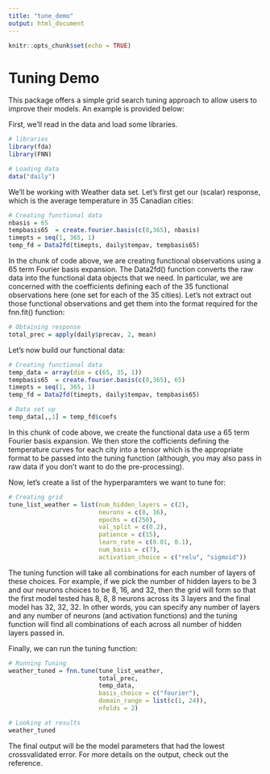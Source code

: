 ```yaml
---
title: "tune_demo"
output: html_document
---
```


```r
knitr::opts_chunk$set(echo = TRUE)
```

# Tuning Demo

This package offers a simple grid search tuning approach to allow users to improve their models. An example is provided below:

First, we'll read in the data and load some libraries.

```r
# libraries
library(fda)
library(FNN)

# Loading data
data("daily")
```
We'll be working with Weather data set. Let's first get our (scalar) response, which is the average temperature in 35 Canadian cities:

```r
# Creating functional data
nbasis = 65
tempbasis65  = create.fourier.basis(c(0,365), nbasis)
timepts = seq(1, 365, 1)
temp_fd = Data2fd(timepts, daily$tempav, tempbasis65)
```
In the chunk of code above, we are creating functional observations using a 65 term Fourier basis expansion. The Data2fd() function converts the raw data into the functional data objects that we need. In particular, we are concerned with the coefficients defining each of the 35 functional observations here (one set for each of the 35 cities). Let's not extract out those functional observations and get them into the format required for the fnn.fit() function:
```r
# Obtaining response
total_prec = apply(daily$precav, 2, mean)
```
Let's now build our functional data:
```r
# Creating functional data
temp_data = array(dim = c(65, 35, 1))
tempbasis65  = create.fourier.basis(c(0,365), 65)
timepts = seq(1, 365, 1)
temp_fd = Data2fd(timepts, daily$tempav, tempbasis65)

# Data set up
temp_data[,,1] = temp_fd$coefs
```
In this chunk of code above, we create the functional data use a 65 term Fourier basis expansion. We then store the cofficients defining the temperature curves for each city into a tensor which is the appropriate format to be passed into the tuning function (although, you may also pass in raw data if you don't want to do the pre-processing).

Now, let's create a list of the hyperparamters we want to tune for:
```r
# Creating grid
tune_list_weather = list(num_hidden_layers = c(2),
                         neurons = c(8, 16),
                         epochs = c(250),
                         val_split = c(0.2),
                         patience = c(15),
                         learn_rate = c(0.01, 0.1),
                         num_basis = c(7),
                         activation_choice = c("relu", "sigmoid"))
```
The tuning function will take all combinations for each number of layers of these choices. For example, if we pick the number of hidden layers to be 3 and our neurons choices to be 8, 16, and 32, then the grid will form so that the first model tested has 8, 8, 8 neurons across its 3 layers and the final model has 32, 32, 32. In other words, you can specify any number of layers and any number of neurons (and activation functions) and the tuning function will find all combinations of each across all number of hidden layers passed in. 

Finally, we can run the tuning function:
```r
# Running Tuning
weather_tuned = fnn.tune(tune_list_weather,
                         total_prec,
                         temp_data,
                         basis_choice = c("fourier"),
                         domain_range = list(c(1, 24)),
                         nfolds = 2)

# Looking at results
weather_tuned
```
The final output will be the model parameters that had the lowest crossvalidated error. For more details on the output, check out the reference.
